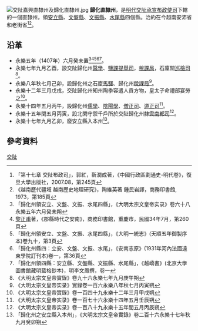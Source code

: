 [[File:交阯嘉興直隸州及歸化直隸州.jpg|thumb]]
'''歸化直隸州'''，是[[明代|明代]][[交阯承宣布政使司|交阯承宣布政使司]]下轄的一個直隸州，領[[安立縣_(歸化州)|安立縣]]、[[文盤縣|文盤縣]]、[[文振縣|文振縣]]、[[水尾縣|水尾縣]]四個縣。治約在今越南安沛省和老街省<ref>「第十七章 交阯布政司」，郭紅，靳潤成著，《中國行政區劃通史-明代卷》，復旦大學出版社，2007.08，第245頁</ref><ref>《越南歷代疆域 越南歷史地理研究》，陶維英著 鍾民岩譯，商務印書館, 1973，第185頁</ref>。
== 沿革 ==
* 永樂五年（1407年）六月癸未置<ref>「歸化州領安立、文盤、文振、水尾四縣」，《大明太宗文皇帝实录》卷六十八永樂五年六月癸未朔</ref><ref>[[黎正甫|黎正甫]]著，《郡縣時代之安南》，商務印書館，重慶市，民國34年7月，第260頁</ref><ref>「歸化州領安立、文盤、文振、水尾四縣」，《大明一統志》(天順五年御製序本)卷九十，第3頁</ref><ref>「歸化州縣四：立安、文盤、文振、水尾」，《安南志原》(1931年河內法國遠東學院訂刊本)卷一，第36頁</ref><ref>「歸化州領四縣：安立縣、文盤縣、文振縣、水尾縣」，《越嶠書》(北京大學圖書館藏明藍格鈔本)，明李文鳳撰，卷一</ref>。
* 永樂七年九月乙酉，設交阯歸化州[[醫學官|醫學]]、[[鹽課提舉司|鹽課提舉司]]，[[稅課局|稅課局]]，石廩關[[巡檢司|巡檢司]]<ref>《大明太宗文皇帝實錄》卷九十六永樂七年九月庚午朔</ref>。
* 永樂八年秋七月己卯，設歸化州之石廩[[馬驛|馬驛]]、歸化州[[稅課局|稅課局]]<ref>《大明太宗文皇帝实录》實錄卷一百六永樂八年秋七月丙寅朔</ref>。
* 永樂十二年三月戊戌，交阯歸化州知州陶季容遣人貢方物，皇太子命禮部宴勞之<ref>《大明太宗文皇帝實錄》卷一百四十九永樂十二年三月甲戌朔</ref>。
* 永樂十四年五月丙午，設歸化州[[儒學官|儒學]]、[[陰陽學官|陰陽學]]、[[僧正司|僧正司]]、[[道正司|道正司]]<ref>《大明太宗文皇帝实录》卷一百七十六永樂十四年五月壬辰朔</ref>。
* 永樂十五年閏五月丙寅，設北閑守禦千戶所於交阯歸化州隸[[雲南都司|雲南都司]]<ref>《大明太宗文皇帝实录》卷一百八十九永樂十五年閏五月丙辰朔</ref>。
* 永樂十七年九月乙卯，廢安立縣入本州<ref>「歸化州之安立縣入本州」，《大明太宗文皇帝實錄》卷二百十六永樂十七年秋九月癸卯朔</ref>。
== 參考資料 ==
{{reflist}}
{{交阯承宣布政使司行政區劃}}
[[分類:明朝直隸州|交阯]]
